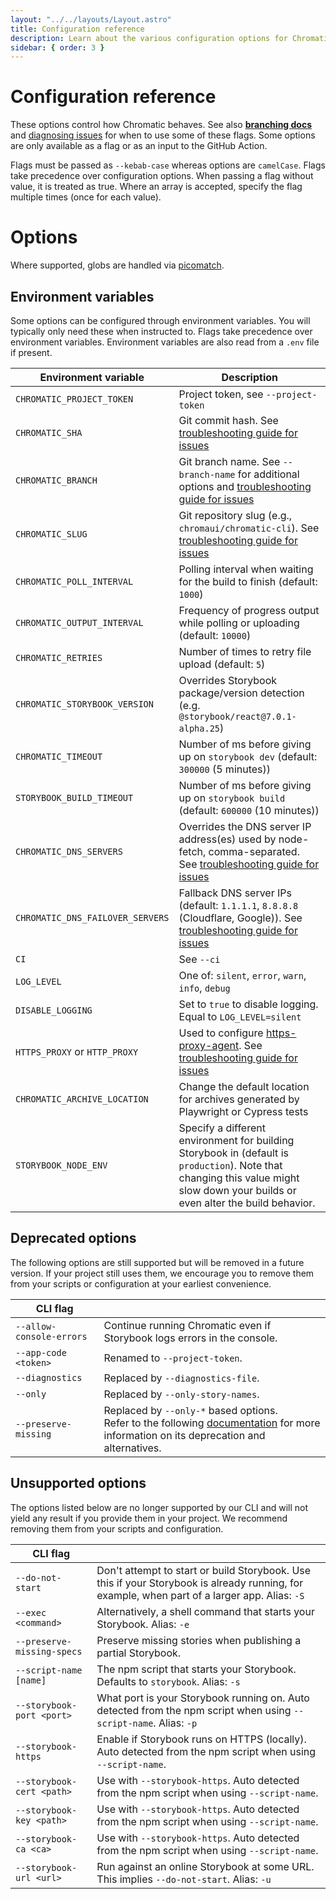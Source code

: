 ```yaml
---
layout: "../../layouts/Layout.astro"
title: Configuration reference
description: Learn about the various configuration options for Chromatic
sidebar: { order: 3 }
---
```



# Configuration reference

These options control how Chromatic behaves. See also [**branching docs**](/docs/branching-and-baselines) and [diagnosing issues](#diagnosing-issues) for when to use some of these flags. Some options are only available as a flag or as an input to the GitHub Action.

Flags must be passed as `--kebab-case` whereas options are `camelCase`. Flags take precedence over configuration options. When passing a flag without value, it is treated as true. Where an array is accepted, specify the flag multiple times (once for each value).

<ConfigOption />

# Options

<ConfigurationOptions />

<div class="aside">

Where supported, globs are handled via [picomatch].

</div>

## Environment variables

Some options can be configured through environment variables. You will typically only need these when instructed to. Flags take precedence over environment variables. Environment variables are also read from a `.env` file if present.

| Environment variable             | Description                                                                                                                                                                      |
| -------------------------------- | -------------------------------------------------------------------------------------------------------------------------------------------------------------------------------- |
| `CHROMATIC_PROJECT_TOKEN`        | Project token, see `--project-token`                                                                                                                                             |
| `CHROMATIC_SHA`                  | Git commit hash. See [troubleshooting guide for issues](#chromatic-git-options)                                                                                                  |
| `CHROMATIC_BRANCH`               | Git branch name. See `--branch-name` for additional options and [troubleshooting guide for issues](#chromatic-git-options)                                                       |
| `CHROMATIC_SLUG`                 | Git repository slug (e.g., `chromaui/chromatic-cli`). See [troubleshooting guide for issues](#chromatic-git-options)                                                             |
| `CHROMATIC_POLL_INTERVAL`        | Polling interval when waiting for the build to finish (default: `1000`)                                                                                                          |
| `CHROMATIC_OUTPUT_INTERVAL`      | Frequency of progress output while polling or uploading (default: `10000`)                                                                                                       |
| `CHROMATIC_RETRIES`              | Number of times to retry file upload (default: `5`)                                                                                                                              |
| `CHROMATIC_STORYBOOK_VERSION`    | Overrides Storybook package/version detection (e.g. `@storybook/react@7.0.1-alpha.25`)                                                                                           |
| `CHROMATIC_TIMEOUT`              | Number of ms before giving up on `storybook dev` (default: `300000` (5 minutes))                                                                                                 |
| `STORYBOOK_BUILD_TIMEOUT`        | Number of ms before giving up on `storybook build` (default: `600000` (10 minutes))                                                                                              |
| `CHROMATIC_DNS_SERVERS`          | Overrides the DNS server IP address(es) used by node-fetch, comma-separated. See [troubleshooting guide for issues](#chromatic-dns-options)                                      |
| `CHROMATIC_DNS_FAILOVER_SERVERS` | Fallback DNS server IPs (default: `1.1.1.1`, `8.8.8.8` (Cloudflare, Google)). See [troubleshooting guide for issues](#chromatic-dns-options)                                     |
| `CI`                             | See `--ci`                                                                                                                                                                       |
| `LOG_LEVEL`                      | One of: `silent`, `error`, `warn`, `info`, `debug`                                                                                                                               |
| `DISABLE_LOGGING`                | Set to `true` to disable logging. Equal to `LOG_LEVEL=silent`                                                                                                                    |
| `HTTPS_PROXY` or `HTTP_PROXY`    | Used to configure [https-proxy-agent]. See [troubleshooting guide for issues](#chromatic-dns-options)                                                                            |
| `CHROMATIC_ARCHIVE_LOCATION`     | Change the default location for archives generated by Playwright or Cypress tests                                                                                                |
| `STORYBOOK_NODE_ENV`             | Specify a different environment for building Storybook in (default is `production`). Note that changing this value might slow down your builds or even alter the build behavior. |

## Deprecated options

The following options are still supported but will be removed in a future version. If your project still uses them, we encourage you to remove them from your scripts or configuration at your earliest convenience.

| CLI flag                 |                                                                                                                                                                               |
| ------------------------ | ----------------------------------------------------------------------------------------------------------------------------------------------------------------------------- |
| `--allow-console-errors` | Continue running Chromatic even if Storybook logs errors in the console.                                                                                                      |
| `--app-code <token>`     | Renamed to `--project-token`.                                                                                                                                                 |
| `--diagnostics`          | Replaced by `--diagnostics-file`.                                                                                                                                             |
| `--only`                 | Replaced by `--only-story-names`.                                                                                                                                             |
| `--preserve-missing`     | Replaced by `--only-*` based options.<br/>Refer to the following [documentation](/docs/sunsetting-preserve-missing) for more information on its deprecation and alternatives. |

## Unsupported options

The options listed below are no longer supported by our CLI and will not yield any result if you provide them in your project. We recommend removing them from your scripts and configuration.

| CLI flag                   |                                                                                                                                               |
| -------------------------- | --------------------------------------------------------------------------------------------------------------------------------------------- |
| `--do-not-start`           | Don't attempt to start or build Storybook. Use this if your Storybook is already running, for example, when part of a larger app. Alias: `-S` |
| `--exec <command>`         | Alternatively, a shell command that starts your Storybook. Alias: `-e`                                                                        |
| `--preserve-missing-specs` | Preserve missing stories when publishing a partial Storybook.                                                                                 |
| `--script-name [name]`     | The npm script that starts your Storybook. Defaults to `storybook`. Alias: `-s`                                                               |
| `--storybook-port <port>`  | What port is your Storybook running on. Auto detected from the npm script when using `--script-name`. Alias: `-p`                             |
| `--storybook-https`        | Enable if Storybook runs on HTTPS (locally). Auto detected from the npm script when using `--script-name`.                                    |
| `--storybook-cert <path>`  | Use with `--storybook-https`. Auto detected from the npm script when using `--script-name`.                                                   |
| `--storybook-key <path>`   | Use with `--storybook-https`. Auto detected from the npm script when using `--script-name`.                                                   |
| `--storybook-ca <ca>`      | Use with `--storybook-https`. Auto detected from the npm script when using `--script-name`.                                                   |
| `--storybook-url <url>`    | Run against an online Storybook at some URL. This implies `--do-not-start`. Alias: `-u`                                                       |

[picomatch]: https://www.npmjs.com/package/picomatch#globbing-features
[https-proxy-agent]: https://www.npmjs.com/package/https-proxy-agent

